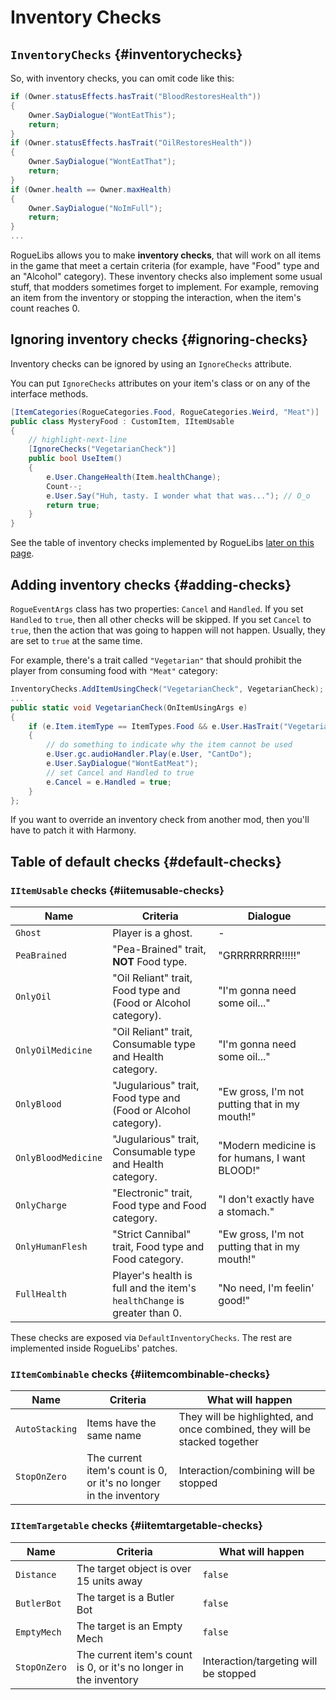# Inventory Checks


## `InventoryChecks` {#inventorychecks}

So, with inventory checks, you can omit code like this:

```csharp
if (Owner.statusEffects.hasTrait("BloodRestoresHealth"))
{
    Owner.SayDialogue("WontEatThis");
    return;
}
if (Owner.statusEffects.hasTrait("OilRestoresHealth"))
{
    Owner.SayDialogue("WontEatThat");
    return;
}
if (Owner.health == Owner.maxHealth)
{
    Owner.SayDialogue("NoImFull");
    return;
}
...
```

RogueLibs allows you to make **inventory checks**, that will work on all items in the game that meet a certain criteria (for example, have "Food" type and an "Alcohol" category). These inventory checks also implement some usual stuff, that modders sometimes forget to implement. For example, removing an item from the inventory or stopping the interaction, when the item's count reaches 0.

## Ignoring inventory checks {#ignoring-checks}

Inventory checks can be ignored by using an `IgnoreChecks` attribute.

You can put `IgnoreChecks` attributes on your item's class or on any of the interface methods.

```csharp
[ItemCategories(RogueCategories.Food, RogueCategories.Weird, "Meat")]
public class MysteryFood : CustomItem, IItemUsable
{
    // highlight-next-line
    [IgnoreChecks("VegetarianCheck")]
    public bool UseItem()
    {
        e.User.ChangeHealth(Item.healthChange);
        Count--;
        e.User.Say("Huh, tasty. I wonder what that was..."); // O_o
        return true;
    }
}
```

See the table of inventory checks implemented by RogueLibs [later on this page](#default-checks).

## Adding inventory checks {#adding-checks}

`RogueEventArgs` class has two properties: `Cancel` and `Handled`. If you set `Handled` to `true`, then all other checks will be skipped. If you set `Cancel` to `true`, then the action that was going to happen will not happen. Usually, they are set to `true` at the same time.

For example, there's a trait called `"Vegetarian"` that should prohibit the player from consuming food with `"Meat"` category:

```csharp
InventoryChecks.AddItemUsingCheck("VegetarianCheck", VegetarianCheck);
...
public static void VegetarianCheck(OnItemUsingArgs e)
{
    if (e.Item.itemType == ItemTypes.Food && e.User.HasTrait("Vegetarian") && e.Item.Categories.Contains("Meat"))
    {
        // do something to indicate why the item cannot be used
        e.User.gc.audioHandler.Play(e.User, "CantDo");
        e.User.SayDialogue("WontEatMeat");
        // set Cancel and Handled to true
        e.Cancel = e.Handled = true;
    }
};
```

If you want to override an inventory check from another mod, then you'll have to patch it with Harmony.

## Table of default checks {#default-checks}

### `IItemUsable` checks {#iitemusable-checks}

Name                | Criteria                                                                 | Dialogue
--------------------|--------------------------------------------------------------------------|---------
`Ghost`             | Player is a ghost.                                                       | -
`PeaBrained`        | "Pea-Brained" trait, **NOT** Food type.                                  | "GRRRRRRRR!!!!!"
`OnlyOil`           | "Oil Reliant" trait, Food type and (Food or Alcohol category).           | "I'm gonna need some oil..."
`OnlyOilMedicine`   | "Oil Reliant" trait, Consumable type and Health category.                | "I'm gonna need some oil..."
`OnlyBlood`         | "Jugularious" trait, Food type and (Food or Alcohol category).           | "Ew gross, I'm not putting that in my mouth!"
`OnlyBloodMedicine` | "Jugularious" trait, Consumable type and Health category.                | "Modern medicine is for humans, I want BLOOD!"
`OnlyCharge`        | "Electronic" trait, Food type and Food category.                         | "I don't exactly have a stomach."
`OnlyHumanFlesh`    | "Strict Cannibal" trait, Food type and Food category.                    | "Ew gross, I'm not putting that in my mouth!"
`FullHealth`        | Player's health is full and the item's `healthChange` is greater than 0. | "No need, I'm feelin' good!"

These checks are exposed via `DefaultInventoryChecks`. The rest are implemented inside RogueLibs' patches.

### `IItemCombinable` checks {#iitemcombinable-checks}

Name           | Criteria                                                          | What will happen
---------------|-------------------------------------------------------------------|-----------------
`AutoStacking` | Items have the same name                                          | They will be highlighted, and once combined, they will be stacked together
`StopOnZero`   | The current item's count is 0, or it's no longer in the inventory | Interaction/combining will be stopped

### `IItemTargetable` checks {#iitemtargetable-checks}

Name         | Criteria                                                          | What will happen
-------------|-------------------------------------------------------------------|-----------------
`Distance`   | The target object is over 15 units away                           | `false`
`ButlerBot`  | The target is a Butler Bot                                        | `false`
`EmptyMech`  | The target is an Empty Mech                                       | `false`
`StopOnZero` | The current item's count is 0, or it's no longer in the inventory | Interaction/targeting will be stopped
